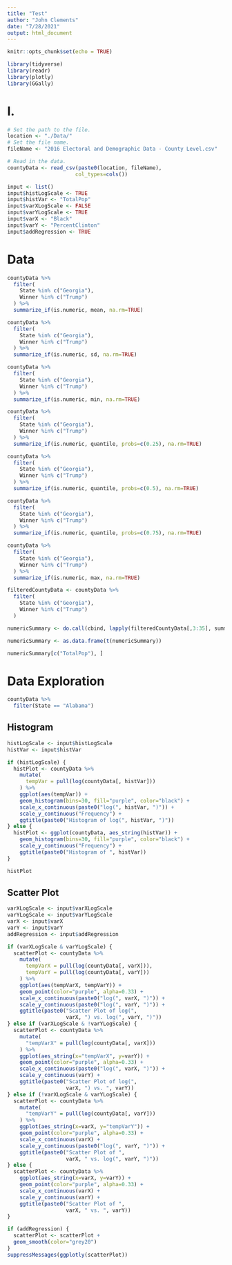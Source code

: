 ```yaml
---
title: "Test"
author: "John Clements"
date: "7/28/2021"
output: html_document
---
```


```r
knitr::opts_chunk$set(echo = TRUE)
```

```r
library(tidyverse)
library(readr)
library(plotly)
library(GGally)
```


# I.

```r
# Set the path to the file.
location <- "./Data/"
# Set the file name.
fileName <- "2016 Electoral and Demographic Data - County Level.csv"

# Read in the data.
countyData <- read_csv(paste0(location, fileName),
                      col_types=cols())
```

```r
input <- list()
input$histLogScale <- TRUE
input$histVar <- "TotalPop"
input$varXLogScale <- FALSE
input$varYLogScale <- TRUE
input$varX <- "Black"
input$varY <- "PercentClinton"
input$addRegression <- TRUE
```

# Data

```r
countyData %>%
  filter(
    State %in% c("Georgia"),
    Winner %in% c("Trump")
  ) %>%
  summarize_if(is.numeric, mean, na.rm=TRUE)

countyData %>%
  filter(
    State %in% c("Georgia"),
    Winner %in% c("Trump")
  ) %>%
  summarize_if(is.numeric, sd, na.rm=TRUE)

countyData %>%
  filter(
    State %in% c("Georgia"),
    Winner %in% c("Trump")
  ) %>%
  summarize_if(is.numeric, min, na.rm=TRUE)

countyData %>%
  filter(
    State %in% c("Georgia"),
    Winner %in% c("Trump")
  ) %>%
  summarize_if(is.numeric, quantile, probs=c(0.25), na.rm=TRUE)

countyData %>%
  filter(
    State %in% c("Georgia"),
    Winner %in% c("Trump")
  ) %>%
  summarize_if(is.numeric, quantile, probs=c(0.5), na.rm=TRUE)

countyData %>%
  filter(
    State %in% c("Georgia"),
    Winner %in% c("Trump")
  ) %>%
  summarize_if(is.numeric, quantile, probs=c(0.75), na.rm=TRUE)

countyData %>%
  filter(
    State %in% c("Georgia"),
    Winner %in% c("Trump")
  ) %>%
  summarize_if(is.numeric, max, na.rm=TRUE)
```


```r
filteredCountyData <- countyData %>%
  filter(
    State %in% c("Georgia"),
    Winner %in% c("Trump")
  )

numericSummary <- do.call(cbind, lapply(filteredCountyData[,3:35], summary))

numericSummary <- as.data.frame(t(numericSummary))

numericSummary[c("TotalPop"), ] 
```


# Data Exploration

```r
countyData %>%
  filter(State == "Alabama")
```


## Histogram

```r
histLogScale <- input$histLogScale
histVar <- input$histVar

if (histLogScale) {
  histPlot <- countyData %>%
    mutate(
      tempVar = pull(log(countyData[, histVar]))
    ) %>%
    ggplot(aes(tempVar)) + 
    geom_histogram(bins=30, fill="purple", color="black") + 
    scale_x_continuous(paste0("log(", histVar, ")")) +
    scale_y_continuous("Frequency") + 
    ggtitle(paste0("Histogram of log(", histVar, ")"))
} else {
  histPlot <- ggplot(countyData, aes_string(histVar)) + 
    geom_histogram(bins=30, fill="purple", color="black") + 
    scale_y_continuous("Frequency") + 
    ggtitle(paste0("Histogram of ", histVar))
}

histPlot
```

## Scatter Plot

```r
varXLogScale <- input$varXLogScale 
varYLogScale <- input$varYLogScale
varX <- input$varX 
varY <- input$varY
addRegression <- input$addRegression

if (varXLogScale & varYLogScale) {
  scatterPlot <- countyData %>%
    mutate(
      tempVarX = pull(log(countyData[, varX])),
      tempVarY = pull(log(countyData[, varY]))
    ) %>%
    ggplot(aes(tempVarX, tempVarY)) + 
    geom_point(color="purple", alpha=0.33) + 
    scale_x_continuous(paste0("log(", varX, ")")) +
    scale_y_continuous(paste0("log(", varY, ")")) + 
    ggtitle(paste0("Scatter Plot of log(", 
                   varX, ") vs. log(", varY, ")"))
} else if (varXLogScale & !varYLogScale) {
  scatterPlot <- countyData %>%
    mutate(
      "tempVarX" = pull(log(countyData[, varX]))
    ) %>%
    ggplot(aes_string(x="tempVarX", y=varY)) + 
    geom_point(color="purple", alpha=0.33) + 
    scale_x_continuous(paste0("log(", varX, ")")) +
    scale_y_continuous(varY) + 
    ggtitle(paste0("Scatter Plot of log(", 
                   varX, ") vs. ", varY))
} else if (!varXLogScale & varYLogScale) {
  scatterPlot <- countyData %>%
    mutate(
      "tempVarY" = pull(log(countyData[, varY]))
    ) %>%
    ggplot(aes_string(x=varX, y="tempVarY")) + 
    geom_point(color="purple", alpha=0.33) + 
    scale_x_continuous(varX) +
    scale_y_continuous(paste0("log(", varY, ")")) + 
    ggtitle(paste0("Scatter Plot of ", 
                   varX, " vs. log(", varY, ")"))
} else {
  scatterPlot <- countyData %>%
    ggplot(aes_string(x=varX, y=varY)) + 
    geom_point(color="purple", alpha=0.33) + 
    scale_x_continuous(varX) +
    scale_y_continuous(varY) + 
    ggtitle(paste0("Scatter Plot of ", 
                   varX, " vs. ", varY))
}

if (addRegression) {
  scatterPlot <- scatterPlot +
  geom_smooth(color="grey20")
}
suppressMessages(ggplotly(scatterPlot)) 
```








